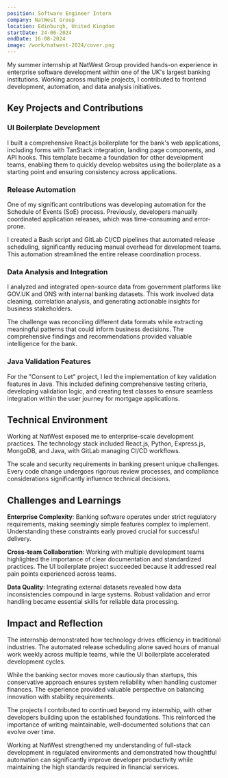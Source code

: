 ```yaml
---
position: Software Engineer Intern
company: NatWest Group
location: Edinburgh, United Kingdom
startDate: 24-06-2024
endDate: 16-08-2024
image: /work/natwest-2024/cover.png
---
```


My summer internship at NatWest Group provided hands-on experience in enterprise software development within one of the UK's largest banking institutions. Working across multiple projects, I contributed to frontend development, automation, and data analysis initiatives.

## Key Projects and Contributions

### UI Boilerplate Development

I built a comprehensive React.js boilerplate for the bank's web applications, including forms with TanStack integration, landing page components, and API hooks. This template became a foundation for other development teams, enabling them to quickly develop websites using the boilerplate as a starting point and ensuring consistency across applications.

### Release Automation

One of my significant contributions was developing automation for the Schedule of Events (SoE) process. Previously, developers manually coordinated application releases, which was time-consuming and error-prone.

I created a Bash script and GitLab CI/CD pipelines that automated release scheduling, significantly reducing manual overhead for development teams. This automation streamlined the entire release coordination process.

### Data Analysis and Integration

I analyzed and integrated open-source data from government platforms like GOV.UK and ONS with internal banking datasets. This work involved data cleaning, correlation analysis, and generating actionable insights for business stakeholders.

The challenge was reconciling different data formats while extracting meaningful patterns that could inform business decisions. The comprehensive findings and recommendations provided valuable intelligence for the bank.

### Java Validation Features

For the "Consent to Let" project, I led the implementation of key validation features in Java. This included defining comprehensive testing criteria, developing validation logic, and creating test classes to ensure seamless integration within the user journey for mortgage applications.

## Technical Environment

Working at NatWest exposed me to enterprise-scale development practices. The technology stack included React.js, Python, Express.js, MongoDB, and Java, with GitLab managing CI/CD workflows.

The scale and security requirements in banking present unique challenges. Every code change undergoes rigorous review processes, and compliance considerations significantly influence technical decisions.

## Challenges and Learnings

**Enterprise Complexity**: Banking software operates under strict regulatory requirements, making seemingly simple features complex to implement. Understanding these constraints early proved crucial for successful delivery.

**Cross-team Collaboration**: Working with multiple development teams highlighted the importance of clear documentation and standardized practices. The UI boilerplate project succeeded because it addressed real pain points experienced across teams.

**Data Quality**: Integrating external datasets revealed how data inconsistencies compound in large systems. Robust validation and error handling became essential skills for reliable data processing.

## Impact and Reflection

The internship demonstrated how technology drives efficiency in traditional industries. The automated release scheduling alone saved hours of manual work weekly across multiple teams, while the UI boilerplate accelerated development cycles.

While the banking sector moves more cautiously than startups, this conservative approach ensures system reliability when handling customer finances. The experience provided valuable perspective on balancing innovation with stability requirements.

The projects I contributed to continued beyond my internship, with other developers building upon the established foundations. This reinforced the importance of writing maintainable, well-documented solutions that can evolve over time.

Working at NatWest strengthened my understanding of full-stack development in regulated environments and demonstrated how thoughtful automation can significantly improve developer productivity while maintaining the high standards required in financial services.
